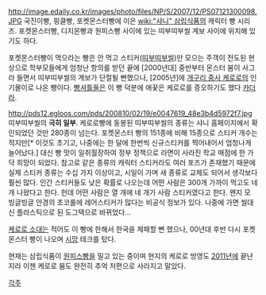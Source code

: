 http://image.edaily.co.kr/images/photo/files/NP/S/2007/12/PS07121300098.JPG
국진이빵, 핑클빵, 포켓몬스터빵에 이은 [[wiki:"샤니" 삼립식품]]의 캐릭터 빵 시리즈. 포켓몬스터빵, 디지몬빵과 원피스빵 사이에 있는 띠부띠부씰 계보 사이에 위치해 있기도 하다.

포켓몬스터빵이 먹으라는 빵은 안 먹고 스티커([[띠부띠부씰]])만 모으는 주객이 전도된 현상으로 학부모들에게 엄청난 항의를 받던 끝에 [2000년대] 중반부터 몬스터 붐이 사그라 들면서 띠부띠부씰의 계보가 단절될 뻔했으나, [2005년]에 [[개구리 중사 케로로]]의 인기몰이로 나온 빵이다. [[빵셔틀]]들은 이 빵 덕분에 애꿎은 케로로를 증오하기도 했다 [[카더라]].

http://pds12.egloos.com/pds/200810/02/19/e0047619_48e3b4d5972f7.jpg
띠부띠부씰의 '''극히 일부'''. 케로로빵에 동봉된 띠부띠부씰의 종류는 샤니 홈페이지에서 확인되었던 것만 280종이 넘는다. 
포켓몬스터 빵의 151종에 비해 15종으로 스티커 개수는 적지만[* 이것도 초기고, 나중에는 한 달에 한번씩 신규스티커를 찍어내어서 엄청나게 늘어났다.] 대신 빵 맛이 일취월장하여 정부 정책으로 라면이 사라진 학교 매점에 한 가닥 희망이 되었다. 참고로 같은 종류의 캐릭터 스티커라도 여러 포즈가 존재했기 때문에 실제 스티커 종류는 수십 가지 이상이고, 시일이 가며 새 종류로 교체도 되어서 생각보다 훨씬 많다. 인간 스티커들도 낮은 확률로 나오는데 어떤 사람은 300개 가까이 먹고도 네개 나왔다고 한다. 헌데 어떤 사람은 열 개에 네 개가 사람 스티커였다고 한다. 왠지 모 빙글빙글 안경의 초코롤에 레어스티커가 많다는 비공식 정보가 있다.
나중에 가면 씰대신 플라스틱으로 된 도그택으로 바뀌었다...

[[케로로 소대]]는 적어도 이 빵에 한해서 한국을 제패할 뻔 했으나, 00년대 후반 다시 포켓몬스터 빵이 나오며 [[시망]] 테크를 탔다.

현재는 삼립식품이 [[원피스빵]]을 밀고 있는 중이며 현지의 케로로 방영도 [[2011년]]에 끝난지라 이젠 케로로 붐도 완전히 추억 저편으로 사라지고 말았다.

[[각주]]
